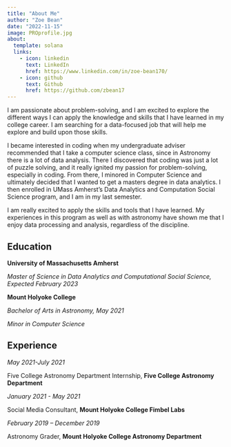 ```yaml
---
title: "About Me"
author: "Zoe Bean"
date: "2022-11-15"
image: PROprofile.jpg
about:
  template: solana
  links:
    - icon: linkedin
      text: LinkedIn
      href: https://www.linkedin.com/in/zoe-bean170/
    - icon: github
      text: Github
      href: https://github.com/zbean17
---
```


I am passionate about problem-solving, and I am excited to explore the different ways I can apply the knowledge and skills that I have learned in my college career. I am searching for a data-focused job that will help me explore and build upon those skills.

I became interested in coding when my undergraduate adviser recommended that I take a computer science class, since in Astronomy there is a lot of data analysis. There I discovered that coding was just a lot of puzzle solving, and it really ignited my passion for problem-solving, especially in coding. From there, I minored in Computer Science and ultimately decided that I wanted to get a masters degree in data analytics. I then enrolled in UMass Amherst's Data Analytics and Computation Social Science program, and I am in my last semester.

I am really excited to apply the skills and tools that I have learned. My experiences in this program as well as with astronomy have shown me that I enjoy data processing and analysis, regardless of the discipline.

## Education

**University of Massachusetts Amherst**

*Master of Science in Data Analytics and Computational Social Science, Expected February 2023*

**Mount Holyoke College**

*Bachelor of Arts in Astronomy, May 2021*

*Minor in Computer Science*

## Experience

*May 2021-July 2021*

Five College Astronomy Department Internship, **Five College Astronomy Department**

*January 2021 - May 2021*

Social Media Consultant, **Mount Holyoke College Fimbel Labs**

*February 2019 -- December 2019*

Astronomy Grader, **Mount Holyoke College Astronomy Department**
